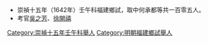 *崇禎十五年（1642年）壬午科福建鄉試，取中何承都等共一百零五人。
*考官[[吳之芳|吳之芳]]、[[徐開禧|徐開禧]]
[[Category:崇禎十五年壬午科舉人|Category:崇禎十五年壬午科舉人]]
[[Category:明朝福建鄉試舉人|Category:明朝福建鄉試舉人]]